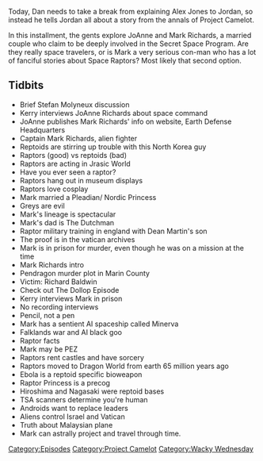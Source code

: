 {{DEFAULTSORT:
    #_EPISODE_0079:Meet Captain Mark Richards
}}{{Episode
    | title           = Meet Captain Mark Richards
    | caption         = Listen to this episode on [https://knowledgefight.libsyn.com/knowledge-fight-project-camelot-break-2 Libsyn] [https://open.spotify.com/episode/3wfn1YFUaXAAOj7ZajCWae Spotify], Read the [[Transcript/79: Meet Captain Mark Richards|Unofficial Transcript]]
    | episodeNumber   = 79
    | length          = 02:03:16
    | airDate         = September 1, 2017
    | episodeType     = [[:Category:Project Camelot|Project Camelot]], [[:Category:Wacky Wednesday|Wacky Wednesday]]
    | appearance      = [[Kerry Cassidy]], [[Jo Ann Richards]], [[Mark Richards]], [[The Dutchman]], [[Richard Baldwin]]
    | beverage        = Faygo Red Pop
    | oocDrop         = Raptors will factor in a lot
    | previousEpisode = [[78: October 12-15, 2015]]
    | nextEpisode     = [[80: October 16-26, 2015]]
}}

{{Stub}}

Today, Dan needs to take a break from explaining Alex Jones to Jordan, so instead he tells Jordan all about a story from the annals of Project Camelot.

In this installment, the gents explore JoAnne and Mark Richards, a married couple who claim to be deeply involved in the Secret Space Program. Are they really space travelers, or is Mark a very serious con-man who has a lot of fanciful stories about Space Raptors? Most likely that second option.

==Tidbits==

*Brief Stefan Molyneux discussion
*Kerry interviews JoAnne Richards about space command
*JoAnne publishes Mark Richards' info on website, Earth Defense Headquarters
*Captain Mark Richards, alien fighter
*Reptoids are stirring up trouble with this North Korea guy
*Raptors (good) vs reptoids (bad)
*Raptors are acting in Jrasic World
*Have you ever seen a raptor?
*Raptors hang out in museum displays
*Raptors love cosplay
*Mark married a Pleadian/ Nordic Princess
*Greys are evil
*Mark's lineage is spectacular
*Mark's dad is The Dutchman
*Raptor military training in england with Dean Martin's son
*The proof is in the vatican archives
*Mark is in prison for murder, even though he was on a mission at the time
*Mark Richards intro
*Pendragon murder plot in Marin County
*Victim: Richard Baldwin
*Check out The Dollop Episode
*Kerry interviews Mark in prison
*No recording interviews
*Pencil, not a pen
*Mark has a sentient AI spaceship called Minerva
*Falklands war and AI black goo
*Raptor facts
*Mark may be PEZ
*Raptors rent castles and have sorcery
*Raptors moved to Dragon World from earth 65 million years ago
*Ebola is a reptoid specific bioweapon
*Raptor Princess is a precog
*Hiroshima and Nagasaki were reptoid bases
*TSA scanners determine you're human
*Androids want to replace leaders
*Aliens control Israel and Vatican
*Truth about Malaysian plane
*Mark can astrally project and travel through time.

[[Category:Episodes]]
[[Category:Project Camelot]]
[[Category:Wacky Wednesday]]

